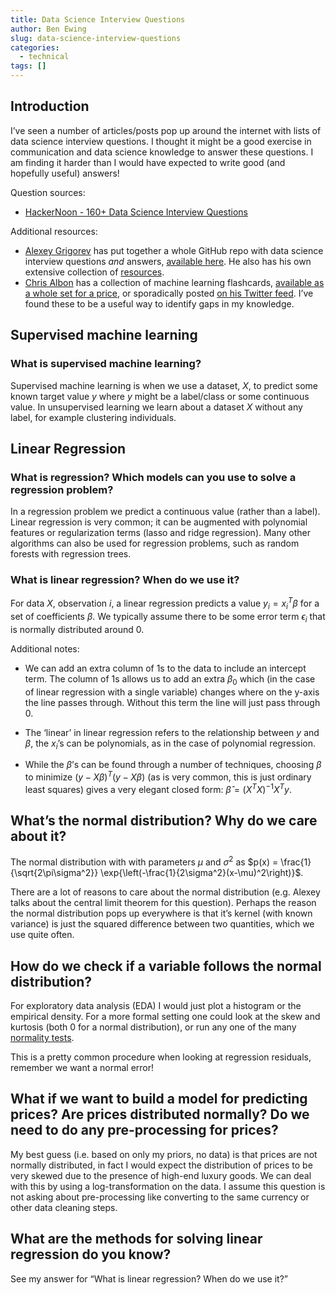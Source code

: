 ---
title: Data Science Interview Questions
author: Ben Ewing
slug: data-science-interview-questions
categories:
  - technical
tags: []
---

## Introduction

I've seen a number of articles/posts pop up around the internet with lists of data science interview questions. I thought it might be a good exercise in communication and data science knowledge to answer these questions. I am finding it harder than I would have expected to write good (and hopefully useful) answers!

Question sources:

* [HackerNoon - 160+ Data Science Interview Questions](https://hackernoon.com/160-data-science-interview-questions-415s3y2a)

Additional resources:

* [Alexey Grigorev](http://alexeygrigorev.com/) has put together a whole GitHub repo with data science interview questions _and_ answers, [available here](https://github.com/alexeygrigorev/data-science-interviews/). He also has his own extensive collection of [resources](https://github.com/alexeygrigorev/data-science-interviews/blob/master/awesome.md).
* [Chris Albon](https://chrisalbon.com/) has a collection of machine learning flashcards, [available as a whole set for a price](https://machinelearningflashcards.com/), or sporadically posted [on his Twitter feed](https://twitter.com/chrisalbon). I've found these to be a useful way to identify gaps in my knowledge.

## Supervised machine learning

### What is supervised machine learning?

Supervised machine learning is when we use a dataset, $X$, to predict some known target value $y$ where $y$ might be a label/class or some continuous value. In unsupervised learning we learn about a dataset $X$ without any label, for example clustering individuals.

## Linear Regression

### What is regression? Which models can you use to solve a regression problem?

In a regression problem we predict a continuous value (rather than a label). Linear regression is very common; it can be augmented with polynomial features or regularization terms (lasso and ridge regression). Many other algorithms can also be used for regression problems, such as random forests with regression trees.

### What is linear regression? When do we use it?

For data $X$, observation $i$, a linear regression predicts a value $y_i = x_i^T\beta$ for a set of coefficients $\beta$. We typically assume there to be some error term $\epsilon_i$ that is normally distributed around 0. 

Additional notes:

* We can add an extra column of 1s to the data to include an intercept term. The column of 1s allows us to add an extra $\beta_0$ which (in the case of linear regression with a single variable) changes where on the y-axis the line passes through. Without this term the line will just pass through 0.

* The 'linear' in linear regression refers to the relationship between $y$ and $\beta$, the $x_i$'s can be polynomials, as in the case of polynomial regression.

* While the $\beta$'s can be found through a number of techniques, choosing $\beta$ to minimize $(y- X\beta)^T(y- X\beta)$ (as is very common, this is just ordinary least squares) gives a very elegant closed form: $\hat{\beta} = (X^TX)^{-1}X^Ty$.

## What’s the normal distribution? Why do we care about it? 

The normal distribution with with parameters $\mu$ and $\sigma^2$ as $p(x) = \frac{1}{\sqrt{2\pi\sigma^2}} \exp{\left(-\frac{1}{2\sigma^2}(x-\mu)^2\right)}$.

There are a lot of reasons to care about the normal distribution (e.g. Alexey talks about the central limit theorem for this question). Perhaps the reason the normal distribution pops up everywhere is that it's kernel (with known variance) is just the squared difference between two quantities, which we use quite often.

## How do we check if a variable follows the normal distribution?

For exploratory data analysis (EDA) I would just plot a histogram or the empirical density. For a more formal setting one could look at the skew and kurtosis (both 0 for a normal distribution), or run any one of the many [normality tests](https://en.wikipedia.org/wiki/Normality_test).

This is a pretty common procedure when looking at regression residuals, remember we want a normal error!

## What if we want to build a model for predicting prices? Are prices distributed normally? Do we need to do any pre-processing for prices?

My best guess (i.e. based on only my priors, no data) is that prices are not normally distributed, in fact I would expect the distribution of prices to be very skewed due to the presence of high-end luxury goods. We can deal with this by using a log-transformation on the data. I assume this question is not asking about pre-processing like converting to the same currency or other data cleaning steps.

## What are the methods for solving linear regression do you know?

See my answer for "What is linear regression? When do we use it?"